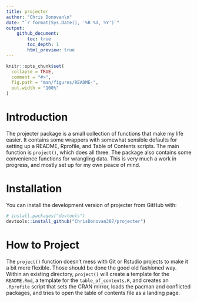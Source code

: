 ```yaml
---
title: projecter
author: "Chris Donovan\n"
date: "`r format(Sys.Date(), '%B %d, %Y')`"
output: 
    github_document:
        toc: true
        toc_depth: 1
        html_preview: true
---
```


```r
knitr::opts_chunk$set(
  collapse = TRUE,
  comment = "#>",
  fig.path = "man/figures/README-",
  out.width = "100%"
)
```

# Introduction

The projecter package is a small collection of functions that make my life easier. It contains some wrappers with somewhat sensible defaults for setting up a README, Rprofile, and Table of Contents scripts. The main function is `project()`, which does all three. The package also contains some convenience functions for wrangling data. This is very much a work in progress, and mostly set up for my own peace of mind. 

# Installation

You can install the development version of projecter from GitHub with:

```r
# install.packages("devtools")
devtools::install_github("ChrisDonovan307/projecter")
```

# How to Project

The `project()` function doesn't mess with Git or Rstudio projects to make it a bit more flexible. Those should be done the good old fashioned way. Within an existing directory, `project()` will create a template for the `README.Rmd`, a template for the `table_of_contents.R`, and creates an `.Rprofile` script that sets the CRAN mirror, loads the pacman and conflicted packages, and tries to open the table of contents file as a landing page.
